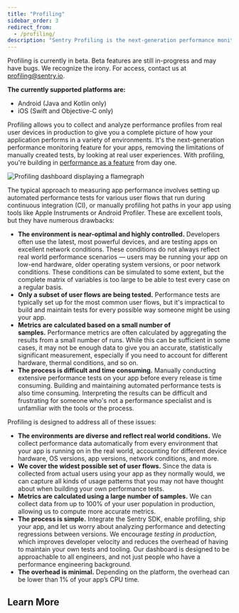 ```yaml
---
title: "Profiling"
sidebar_order: 3
redirect_from:
  - /profiling/
description: "Sentry Profiling is the next-generation performance monitoring platform for your apps. It allows you to collect and analyze performance profiles from real user devices in production to give you a complete picture of how your application performs in a variety of environments."
---
```


<Note>

Profiling is currently in beta. Beta features are still in-progress and may have bugs. We recognize the irony. For access, contact us at [profiling@sentry.io](mailto:profiling@sentry.io).

**The currently supported platforms are:**

  * Android (Java and Kotlin only)
  * iOS (Swift and Objective-C only)

</Note>

Profiling allows you to collect and analyze performance profiles from real user devices in production to give you a complete picture of how your application performs in a variety of environments. It's the next-generation performance monitoring feature for your apps, removing the limitations of manually created tests, by looking at real user experiences. With profiling, you're building in [performance as a feature](https://blog.codinghorror.com/performance-is-a-feature/) from day one.

![Profiling dashboard displaying a flamegraph](profiling-dashboard.png)

The typical approach to measuring app performance involves setting up automated performance tests for various user flows that run during continuous integration (CI), or manually profiling hot paths in your app using tools like Apple Instruments or Android Profiler. These are excellent tools, but they have numerous drawbacks:

- **The environment is near-optimal and highly controlled.** Developers often use the latest, most powerful devices, and are testing apps on excellent network conditions. These conditions do not always reflect real world performance scenarios — users may be running your app on low-end hardware, older operating system versions, or poor network conditions. These conditions can be simulated to some extent, but the complete matrix of variables is too large to be able to test every case on a regular basis.
- **Only a subset of user flows are being tested.** Performance tests are typically set up for the most common user flows, but it's impractical to build and maintain tests for every possible way someone might be using your app.
- **Metrics are calculated based on a small number of samples.** Performance metrics are often calculated by aggregating the results from a small number of runs. While this can be sufficient in some cases, it may not be enough data to give you an accurate, statistically significant measurement, especially if you need to account for different hardware, thermal conditions, and so on.
- **The process is difficult and time consuming.** Manually conducting extensive performance tests on your app before every release is time consuming. Building and maintaining automated performance tests is also time consuming. Interpreting the results can be difficult and frustrating for someone who's not a performance specialist and is unfamiliar with the tools or the process.

Profiling is designed to address all of these issues:

- **The environments are diverse and reflect real world conditions.** We collect performance data automatically from every environment that your app is running on in the real world, accounting for different device hardware, OS versions, app versions, network conditions, and more.
- **We cover the widest possible set of user flows.** Since the data is collected from actual users using your app as they normally would, we can capture all kinds of usage patterns that you may not have thought about when building your own performance tests.
- **Metrics are calculated using a large number of samples.** We can collect data from up to 100% of your user population in production, allowing us to compute more accurate metrics.
- **The process is simple.** Integrate the Sentry SDK, enable profiling, ship your app, and let us worry about analyzing performance and detecting regressions between versions. We encourage *testing in production*, which improves developer velocity and reduces the overhead of having to maintain your own tests and tooling. Our dashboard is designed to be approachable to all engineers, and not just people who have a performance engineering background.
- **The overhead is minimal.** Depending on the platform, the overhead can be lower than 1% of your app’s CPU time.

## Learn More

<PageGrid />
